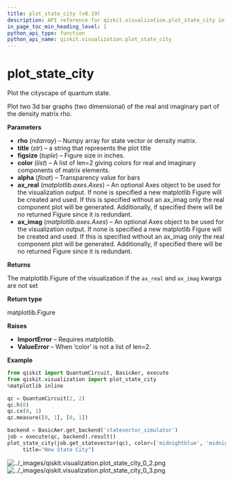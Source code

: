 ```yaml
---
title: plot_state_city (v0.19)
description: API reference for qiskit.visualization.plot_state_city in qiskit v0.19
in_page_toc_min_heading_level: 1
python_api_type: function
python_api_name: qiskit.visualization.plot_state_city
---
```


<span id="plot-state-city" />

# plot\_state\_city

<Function id="qiskit.visualization.plot_state_city" isDedicatedPage={true} github="https://github.com/qiskit/qiskit/tree/stable/0.14/qiskit/visualization/state_visualization.py" signature="plot_state_city(rho, title='', figsize=None, color=None, alpha=1, ax_real=None, ax_imag=None)">
  Plot the cityscape of quantum state.

  Plot two 3d bar graphs (two dimensional) of the real and imaginary part of the density matrix rho.

  **Parameters**

  *   **rho** (*ndarray*) – Numpy array for state vector or density matrix.
  *   **title** (*str*) – a string that represents the plot title
  *   **figsize** (*tuple*) – Figure size in inches.
  *   **color** (*list*) – A list of len=2 giving colors for real and imaginary components of matrix elements.
  *   **alpha** (*float*) – Transparency value for bars
  *   **ax\_real** (*matplotlib.axes.Axes*) – An optional Axes object to be used for the visualization output. If none is specified a new matplotlib Figure will be created and used. If this is specified without an ax\_imag only the real component plot will be generated. Additionally, if specified there will be no returned Figure since it is redundant.
  *   **ax\_imag** (*matplotlib.axes.Axes*) – An optional Axes object to be used for the visualization output. If none is specified a new matplotlib Figure will be created and used. If this is specified without an ax\_imag only the real component plot will be generated. Additionally, if specified there will be no returned Figure since it is redundant.

  **Returns**

  The matplotlib.Figure of the visualization if the `ax_real` and `ax_imag` kwargs are not set

  **Return type**

  matplotlib.Figure

  **Raises**

  *   **ImportError** – Requires matplotlib.
  *   **ValueError** – When ‘color’ is not a list of len=2.

  **Example**

  ```python
  from qiskit import QuantumCircuit, BasicAer, execute
  from qiskit.visualization import plot_state_city
  %matplotlib inline

  qc = QuantumCircuit(2, 2)
  qc.h(0)
  qc.cx(0, 1)
  qc.measure([0, 1], [0, 1])

  backend = BasicAer.get_backend('statevector_simulator')
  job = execute(qc, backend).result()
  plot_state_city(job.get_statevector(qc), color=['midnightblue', 'midnightblue'],
       title="New State City")
  ```

  ![../\_images/qiskit.visualization.plot\_state\_city\_0\_2.png](/docs/images/api/qiskit/0.19/qiskit.visualization.plot_state_city_0_2.avif) ![../\_images/qiskit.visualization.plot\_state\_city\_0\_3.png](/docs/images/api/qiskit/0.19/qiskit.visualization.plot_state_city_0_3.avif)
</Function>

